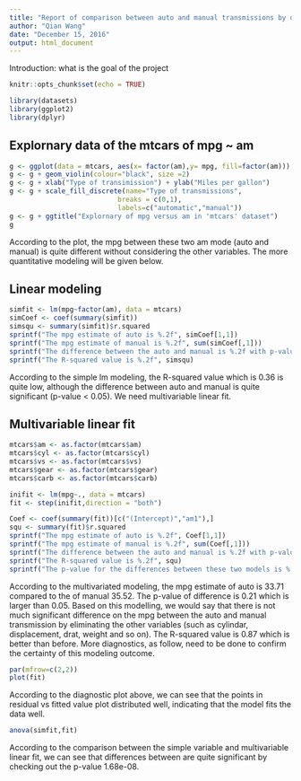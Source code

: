 ```yaml
---
title: "Report of comparison between auto and manual transmissions by quantifying MPG"
author: "Qian Wang"
date: "December 15, 2016"
output: html_document
---
```

Introduction: what is the goal of the project

```r
knitr::opts_chunk$set(echo = TRUE)
```

```r
library(datasets)
library(ggplot2)
library(dplyr)
```

## Explornary data of the mtcars of mpg ~ am
```r
g <- ggplot(data = mtcars, aes(x= factor(am),y= mpg, fill=factor(am)))
g <- g + geom_violin(colour="black", size =2)
g <- g + xlab("Type of transimission") + ylab("Miles per gallon")
g <- g + scale_fill_discrete(name="Type of transmissions",
                           breaks = c(0,1),
                           labels=c("automatic","manual"))
g <- g + ggtitle("Explornary of mpg versus am in 'mtcars' dataset")
g
```

According to the plot, the mpg between these two am mode (auto and manual) is quite different without considering the other variables. The more quantitative modeling will be given below.

## Linear modeling

```r
simfit <- lm(mpg~factor(am), data = mtcars)
simCoef <- coef(summary(simfit))
simsqu <- summary(simfit)$r.squared
sprintf("The mpg estimate of auto is %.2f", simCoef[1,1])
sprintf("The mpg estimate of manual is %.2f", sum(simCoef[,1]))
sprintf("The difference between the auto and manual is %.2f with p-value %.2e", simCoef[2,1], simCoef[2,4])
sprintf("The R-squared value is %.2f", simsqu)
```

According to the simple lm modeling, the R-squared value which is 0.36 is quite low, although the difference between auto and manual is quite significant (p-value < 0.05). We need multivariable linear fit.

## Multivariable linear fit

```r
mtcars$am <- as.factor(mtcars$am)
mtcars$cyl <- as.factor(mtcars$cyl)
mtcars$vs <- as.factor(mtcars$vs)
mtcars$gear <- as.factor(mtcars$gear)
mtcars$carb <- as.factor(mtcars$carb)

inifit <- lm(mpg~., data = mtcars)
fit <- step(inifit,direction = "both")

Coef <- coef(summary(fit))[c("(Intercept)","am1"),]
squ <- summary(fit)$r.squared
sprintf("The mpg estimate of auto is %.2f", Coef[1,1])
sprintf("The mpg estimate of manual is %.2f", sum(Coef[,1]))
sprintf("The difference between the auto and manual is %.2f with p-value %.2f", Coef[2,1], Coef[2,4])
sprintf("The R-squared value is %.2f", squ)
sprintf("The p-value for the differences between these two models is %.3f which is smaller than 0.05",anova(simfit,fit)[[6]][2])
```

According to the multivariated modeling, the mpg estimate of auto is 33.71 compared to the of manual 35.52. The p-value of difference is 0.21 which is larger than 0.05. Based on this modelling, we would say that there is not much significant difference on the mpg between the auto and manual transmission by eliminating the other variables (such as cylindar, displacement, drat, weight and so on). The R-squared value is 0.87 which is better than before. More diagnostics, as follow, need to be done to confirm the certainty of this modeling outcome.

```r
par(mfrow=c(2,2))
plot(fit)
```

According to the diagnostic plot above, we can see that the points in residual vs fitted value plot distributed well, indicating that the model fits the data well.

```r
anova(simfit,fit)
```

According to the comparison between the simple variable and multivariable linear fit, we can see that differences between are quite significant by checking out the p-value 1.68e-08. 